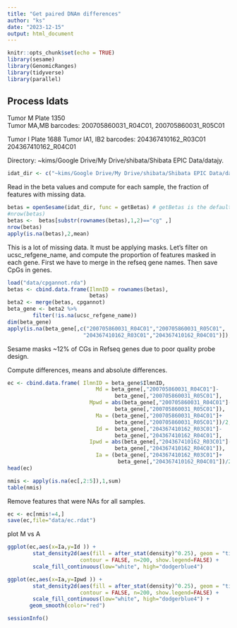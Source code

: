 ```yaml
---
title: "Get paired DNAm differences"
author: "ks"
date: "2023-12-15"
output: html_document
---
```


```r
knitr::opts_chunk$set(echo = TRUE)
library(sesame)
library(GenomicRanges)
library(tidyverse)
library(parallel)
```



## Process Idats

Tumor M Plate 1350   
Tumor MA,MB barcodes: 200705860031_R04C01,
200705860031_R05C01

Tumor I Plate 1688
Tumor IA1, IB2 barcodes:  204367410162_R03C01
204367410162_R04C01

Directory:
~kims/Google Drive/My Drive/shibata/Shibata EPIC Data/datajy.

```r
idat_dir <- c("~kims/Google Drive/My Drive/shibata/Shibata EPIC Data/datajy")
```


Read in the beta values and compute for each sample, the fraction of features with missing data.

```r
betas = openSesame(idat_dir, func = getBetas) # getBetas is the default
#nrow(betas)
betas <-  betas[substr(rownames(betas),1,2)=="cg" ,]
nrow(betas)
apply(is.na(betas),2,mean)
```

This is a lot of missing data.  It must be applying masks.  Let's filter on ucsc_refgene_name, and compute the proportion of features masked in each gene.
First we have to merge in the refseq gene names. Then save CpGs in genes.


```r
load("data/cpgannot.rda")
betas <- cbind.data.frame(IlmnID = rownames(betas),
                          betas)
beta2 <- merge(betas, cpgannot) 
beta_gene <- beta2 %>%
        filter(!is.na(ucsc_refgene_name))
dim(beta_gene)
apply(is.na(beta_gene[,c("200705860031_R04C01","200705860031_R05C01",
                        "204367410162_R03C01","204367410162_R04C01")]),2,mean)
```
Sesame masks ~12\% of CGs in Refseq genes due to poor quality probe design. 


Compute differences, means and absolute differences.
```r
ec <- cbind.data.frame( IlmnID = beta_gene$IlmnID,
                            Md = beta_gene[,"200705860031_R04C01"]-
                                  beta_gene[,"200705860031_R05C01"],
                          Mpwd = abs(beta_gene[,"200705860031_R04C01"]-
                                  beta_gene[,"200705860031_R05C01"]),
                            Ma = (beta_gene[,"200705860031_R04C01"]+
                                  beta_gene[,"200705860031_R05C01"])/2,
                            Id =  beta_gene[,"204367410162_R03C01"]-
                                  beta_gene[,"204367410162_R04C01"],
                          Ipwd = abs(beta_gene[,"204367410162_R03C01"]-
                                  beta_gene[,"204367410162_R04C01"]),
                            Ia = (beta_gene[,"204367410162_R03C01"]+
                                   beta_gene[,"204367410162_R04C01"])/2)
head(ec)
```

```r
nmis <- apply(is.na(ec[,2:5]),1,sum)
table(nmis)
```

Remove features that were NAs for all samples.
```r
ec <- ec[nmis!=4,]
save(ec,file="data/ec.rdat")
```


plot M vs A

```r
ggplot(ec,aes(x=Ia,y=Id )) +
        stat_density2d(aes(fill = after_stat(density)^0.25), geom = "tile",
                       contour = FALSE, n=200, show.legend=FALSE) +
        scale_fill_continuous(low="white", high="dodgerblue4")
```


```r
ggplot(ec,aes(x=Ia,y=Ipwd )) +
        stat_density2d(aes(fill = after_stat(density)^0.25), geom = "tile",
                       contour = FALSE, n=200, show.legend=FALSE) +
        scale_fill_continuous(low="white", high="dodgerblue4") +
       geom_smooth(color="red")
```

```r
sessionInfo()
```

